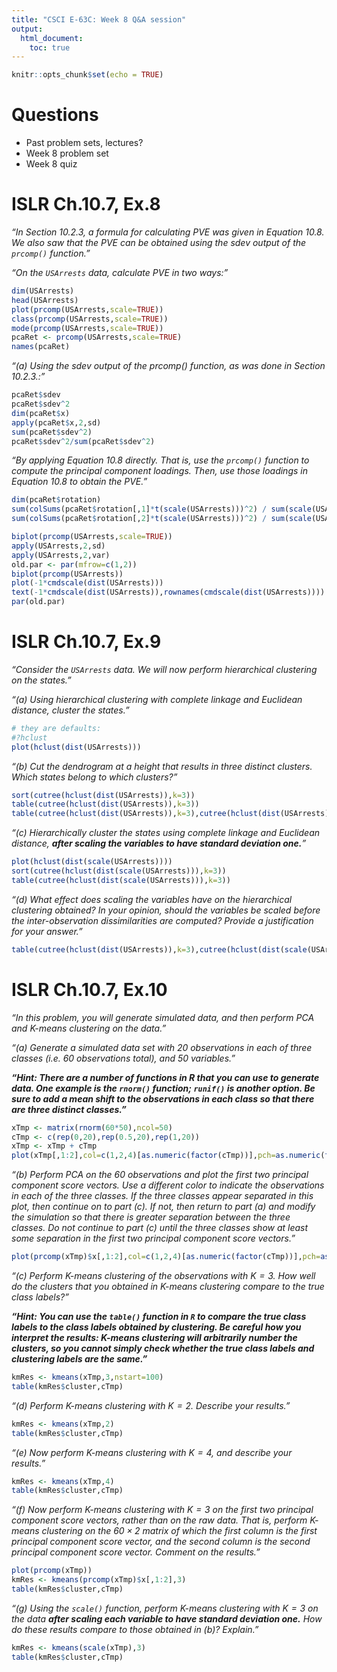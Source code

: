 ---
title: "CSCI E-63C: Week 8 Q&A session"
output:
  html_document:
    toc: true
---

```{r setup, include=FALSE}
knitr::opts_chunk$set(echo = TRUE)
```

# Questions

* Past problem sets, lectures?
* Week 8 problem set
* Week 8 quiz

# ISLR Ch.10.7, Ex.8

*"In Section 10.2.3, a formula for calculating PVE was given in Equation 10.8. We also saw that the PVE can be obtained using the sdev output of the `prcomp()` function."*

*"On the `USArrests` data, calculate PVE in two ways:"*

```{r Ch10Ex8,fig.width=20,fig.height=10}
dim(USArrests)
head(USArrests)
plot(prcomp(USArrests,scale=TRUE))
class(prcomp(USArrests,scale=TRUE))
mode(prcomp(USArrests,scale=TRUE))
pcaRet <- prcomp(USArrests,scale=TRUE)
names(pcaRet)
```

*"(a) Using the sdev output of the prcomp() function, as was done in Section 10.2.3.:"*

```{r Ch10Ex8a}
pcaRet$sdev
pcaRet$sdev^2
dim(pcaRet$x)
apply(pcaRet$x,2,sd)
sum(pcaRet$sdev^2)
pcaRet$sdev^2/sum(pcaRet$sdev^2)
```

*"By applying Equation 10.8 directly. That is, use the `prcomp()` function to compute the principal component loadings. Then, use those loadings in Equation 10.8 to obtain the PVE."*

```{r Ch10Ex8b}
dim(pcaRet$rotation)
sum(colSums(pcaRet$rotation[,1]*t(scale(USArrests)))^2) / sum(scale(USArrests)^2)
sum(colSums(pcaRet$rotation[,2]*t(scale(USArrests)))^2) / sum(scale(USArrests)^2)
```

```{r Ch10Ex8cntd}
biplot(prcomp(USArrests,scale=TRUE))
apply(USArrests,2,sd)
apply(USArrests,2,var)
old.par <- par(mfrow=c(1,2))
biplot(prcomp(USArrests))
plot(-1*cmdscale(dist(USArrests)))
text(-1*cmdscale(dist(USArrests)),rownames(cmdscale(dist(USArrests))))
par(old.par)
```

# ISLR Ch.10.7, Ex.9

*"Consider the `USArrests` data. We will now perform hierarchical clustering on the states."*

*"(a) Using hierarchical clustering with complete linkage and Euclidean distance, cluster the states."*

```{r Ch10Ex9a}
# they are defaults:
#?hclust
plot(hclust(dist(USArrests)))
```

*"(b) Cut the dendrogram at a height that results in three distinct clusters. Which states belong to which clusters?"*

```{r Ch10Ex9b}
sort(cutree(hclust(dist(USArrests)),k=3))
table(cutree(hclust(dist(USArrests)),k=3))
table(cutree(hclust(dist(USArrests)),k=3),cutree(hclust(dist(USArrests)),k=4))
```

*"(c) Hierarchically cluster the states using complete linkage and Euclidean distance, **after scaling the variables to have standard deviation one.**"*

```{r Ch10Ex9c}
plot(hclust(dist(scale(USArrests))))
sort(cutree(hclust(dist(scale(USArrests))),k=3))
table(cutree(hclust(dist(scale(USArrests))),k=3))
```

*"(d) What effect does scaling the variables have on the hierarchical clustering obtained? In your opinion, should the variables be scaled before the inter-observation dissimilarities are computed? Provide a justification for your answer."*

```{r Ch10Ex9d}
table(cutree(hclust(dist(USArrests)),k=3),cutree(hclust(dist(scale(USArrests))),k=3))
```

# ISLR Ch.10.7, Ex.10

*"In this problem, you will generate simulated data, and then perform PCA and K-means clustering on the data."*

*"(a) Generate a simulated data set with 20 observations in each of three classes (i.e. 60 observations total), and 50 variables."*

***"Hint: There are a number of functions in R that you can use to generate data. One example is the `rnorm()` function; `runif()` is another option. Be sure to add a mean shift to the observations in each class so that there are three distinct classes."***

```{r Ch10Ex10a}
xTmp <- matrix(rnorm(60*50),ncol=50)
cTmp <- c(rep(0,20),rep(0.5,20),rep(1,20))
xTmp <- xTmp + cTmp
plot(xTmp[,1:2],col=c(1,2,4)[as.numeric(factor(cTmp))],pch=as.numeric(factor(cTmp)))
```

*"(b) Perform PCA on the 60 observations and plot the first two principal component score vectors. Use a different color to indicate the observations in each of the three classes. If the three classes appear separated in this plot, then continue on to part (c). If not, then return to part (a) and modify the simulation so that there is greater separation between the three classes. Do not continue to part (c) until the three classes show at least some separation in the first two principal component score vectors."*

```{r Ch10Ex10b}
plot(prcomp(xTmp)$x[,1:2],col=c(1,2,4)[as.numeric(factor(cTmp))],pch=as.numeric(factor(cTmp)))
```

*"(c) Perform $K$-means clustering of the observations with $K = 3$. How well do the clusters that you obtained in $K$-means clustering compare to the true class labels?"*

***"Hint: You can use the `table()` function in `R` to compare the true class labels to the class labels obtained by clustering. Be careful how you interpret the results: $K$-means clustering will arbitrarily number the clusters, so you cannot simply check whether the true class labels and clustering labels are the same."***

```{r Ch10Ex10c}
kmRes <- kmeans(xTmp,3,nstart=100)
table(kmRes$cluster,cTmp)
```

*"(d) Perform $K$-means clustering with $K = 2$. Describe your results."*

```{r Ch10Ex10d}
kmRes <- kmeans(xTmp,2)
table(kmRes$cluster,cTmp)
```

*"(e) Now perform K-means clustering with $K = 4$, and describe your results."*

```{r Ch10Ex10e}
kmRes <- kmeans(xTmp,4)
table(kmRes$cluster,cTmp)
```

*"(f) Now perform $K$-means clustering with $K = 3$ on the first two principal component score vectors, rather than on the raw data. That is, perform $K$-means clustering on the $60 \times 2$ matrix of which the first column is the first principal component score vector, and the second column is the second principal component score vector. Comment on the results."*

```{r Ch10Ex10f}
plot(prcomp(xTmp))
kmRes <- kmeans(prcomp(xTmp)$x[,1:2],3)
table(kmRes$cluster,cTmp)
```

*"(g) Using the `scale()` function, perform $K$-means clustering with $K = 3$ on the data **after scaling each variable to have standard deviation one.** How do these results compare to those obtained in (b)? Explain."*

```{r Ch10Ex10g}
kmRes <- kmeans(scale(xTmp),3)
table(kmRes$cluster,cTmp)
```

